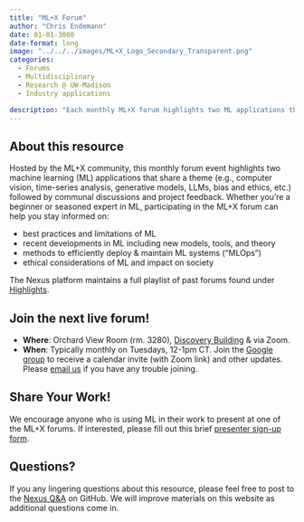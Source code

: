 ```yaml
---
title: "ML+X Forum"
author: "Chris Endemann"
date: 01-01-3000
date-format: long
image: "../../../images/ML+X_Logo_Secondary_Transparent.png"
categories:
  - Forums
  - Multidisciplinary
  - Research @ UW-Madison
  - Industry applications

description: "Each monthly ML+X forum highlights two ML applications that share a theme followed by communal discussions and project feedback."
---
```

## About this resource
Hosted by the ML+X community, this monthly forum event highlights two machine learning (ML) applications that share a theme (e.g., computer vision, time-series analysis, generative models, LLMs, bias and ethics, etc.) followed by communal discussions and project feedback. Whether you’re a beginner or seasoned expert in ML, participating in the ML+X forum can help you stay informed on:

- best practices and limitations of ML
- recent developments in ML including new models, tools, and theory
- methods to efficiently deploy & maintain ML systems (“MLOps”)
- ethical considerations of ML and impact on society

The Nexus platform maintains a full playlist of past forums found under [Highlights](https://uw-madison-datascience.github.io/ML-X-Nexus/Applications/Highlights/Forums/).

## Join the next live forum!
* **Where**: Orchard View Room (rm. 3280), [Discovery Building](https://www.map.wisc.edu/?initObj=0212) & via Zoom. 
* **When**: Typically monthly on Tuesdays, 12-1pm CT. Join the [Google group](https://groups.google.com/a/g-groups.wisc.edu/g/ml-community-of-practice) to receive a calendar invite (with Zoom link) and other updates. Please [email us](mailto:facilitator@datascience.wisc.edu) if you have any trouble joining.

## Share Your Work! 
We encourage anyone who is using ML in their work to present at one of the ML+X forums. If interested, please fill out this brief [presenter sign-up form](https://forms.gle/dsaKNTgQofqFQX9N9).

## Questions?
If you any lingering questions about this resource, please feel free to post to the [Nexus Q&A](https://github.com/UW-Madison-DataScience/ML-X-Nexus/discussions/categories/q-a) on GitHub. We will improve materials on this website as additional questions come in.
